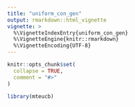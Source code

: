 ```yaml
---
title: "uniform_con_gen"
output: rmarkdown::html_vignette
vignette: >
  %\VignetteIndexEntry{uniform_con_gen}
  %\VignetteEngine{knitr::rmarkdown}
  %\VignetteEncoding{UTF-8}
---
```


```r
knitr::opts_chunk$set(
  collapse = TRUE,
  comment = "#>"
)
```

```r
library(mteucb)
```
